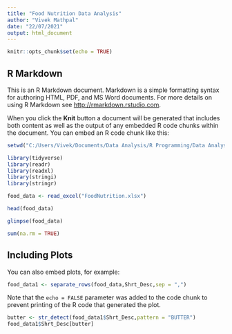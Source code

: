 ```yaml
---
title: "Food Nutrition Data Analysis"
author: "Vivek Mathpal"
date: "22/07/2021"
output: html_document
---
```


```r
knitr::opts_chunk$set(echo = TRUE)
```

## R Markdown

This is an R Markdown document. Markdown is a simple formatting syntax for authoring HTML, PDF, and MS Word documents. For more details on using R Markdown see <http://rmarkdown.rstudio.com>.

When you click the **Knit** button a document will be generated that includes both content as well as the output of any embedded R code chunks within the document. You can embed an R code chunk like this:

```r
setwd("C:/Users/Vivek/Documents/Data Analysis/R Programming/Data Analyst In R/Improrting Data in R")

library(tidyverse)
library(readr)
library(readxl)
library(stringi)
library(stringr)

food_data <- read_excel("FoodNutrition.xlsx")

head(food_data)

glimpse(food_data)

sum(na.rm = TRUE)

```

## Including Plots

You can also embed plots, for example:

```r

food_data1 <- separate_rows(food_data,Shrt_Desc,sep = ",")

```

Note that the `echo = FALSE` parameter was added to the code chunk to prevent printing of the R code that generated the plot.
```r
butter <- str_detect(food_data1$Shrt_Desc,pattern = "BUTTER")
food_data1$Shrt_Desc[butter]

```